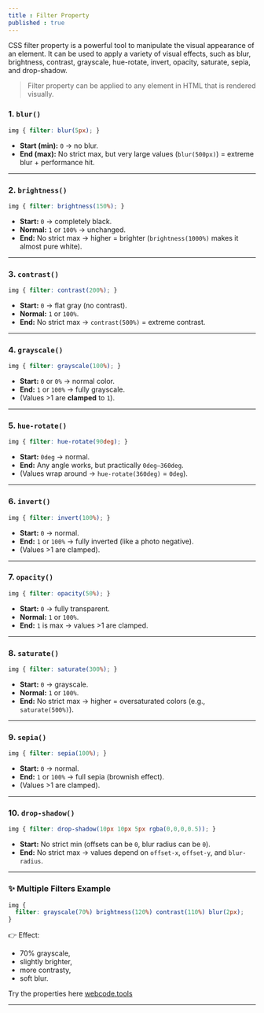 ```yaml
---
title : Filter Property
published : true
---
```



CSS filter property is a powerful tool to manipulate the visual appearance of an element. It can be used to apply a variety of visual effects, such as blur, brightness, contrast, grayscale, hue-rotate, invert, opacity, saturate, sepia, and drop-shadow.

> Filter property can be applied to any element in HTML that is rendered visually.

### 1. **`blur()`**

```css
img { filter: blur(5px); }
```

* **Start (min):** `0` → no blur.
* **End (max):** No strict max, but very large values (`blur(500px)`) = extreme blur + performance hit.

---

### 2. **`brightness()`**

```css
img { filter: brightness(150%); }
```

* **Start:** `0` → completely black.
* **Normal:** `1` or `100%` → unchanged.
* **End:** No strict max → higher = brighter (`brightness(1000%)` makes it almost pure white).

---

### 3. **`contrast()`**

```css
img { filter: contrast(200%); }
```

* **Start:** `0` → flat gray (no contrast).
* **Normal:** `1` or `100%`.
* **End:** No strict max → `contrast(500%)` = extreme contrast.

---

### 4. **`grayscale()`**

```css
img { filter: grayscale(100%); }
```

* **Start:** `0` or `0%` → normal color.
* **End:** `1` or `100%` → fully grayscale.
* (Values >1 are **clamped** to `1`).

---

### 5. **`hue-rotate()`**

```css
img { filter: hue-rotate(90deg); }
```

* **Start:** `0deg` → normal.
* **End:** Any angle works, but practically `0deg–360deg`.
* (Values wrap around → `hue-rotate(360deg)` = `0deg`).

---

### 6. **`invert()`**

```css
img { filter: invert(100%); }
```

* **Start:** `0` → normal.
* **End:** `1` or `100%` → fully inverted (like a photo negative).
* (Values >1 are clamped).

---

### 7. **`opacity()`**

```css
img { filter: opacity(50%); }
```

* **Start:** `0` → fully transparent.
* **Normal:** `1` or `100%`.
* **End:** `1` is max → values >1 are clamped.

---

### 8. **`saturate()`**

```css
img { filter: saturate(300%); }
```

* **Start:** `0` → grayscale.
* **Normal:** `1` or `100%`.
* **End:** No strict max → higher = oversaturated colors (e.g., `saturate(500%)`).

---

### 9. **`sepia()`**

```css
img { filter: sepia(100%); }
```

* **Start:** `0` → normal.
* **End:** `1` or `100%` → full sepia (brownish effect).
* (Values >1 are clamped).

---

### 10. **`drop-shadow()`**

```css
img { filter: drop-shadow(10px 10px 5px rgba(0,0,0,0.5)); }
```

* **Start:** No strict min (offsets can be `0`, blur radius can be `0`).
* **End:** No strict max → values depend on `offset-x`, `offset-y`, and `blur-radius`.

---

### ✨ Multiple Filters Example

```css
img {
  filter: grayscale(70%) brightness(120%) contrast(110%) blur(2px);
}
```

👉 Effect:

* 70% grayscale,
* slightly brighter,
* more contrasty,
* soft blur.

<Callout>
Try the properties here <a href="https://webcode.tools/css-generator/brightness">webcode.tools</a>
</Callout>

---
